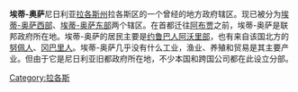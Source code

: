 {{Infobox settlement
|official_name          =Eti-Osa
|other_name             =
|native_name            =
|nickname               =
|settlement_type        =[[尼日利亚地方政府辖区|地方政府辖区]]、镇
|motto                  =
|image_skyline          =
|imagesize              =
|image_caption          =
|image_flag             =
|flag_size              =
|image_seal             =
|seal_size              =
|image_map              =Map of the Local Government Areas of Lagos.png
|mapsize                =
|map_caption            =
|pushpin_map            =
|pushpin_label_position =
|pushpin_mapsize=
|pushpin_map_caption    =
|subdivision_type       =国家
|subdivision_name       ={{Flag|Nigeria}}
|subdivision_type1      =[[尼日利亚行政区划|州]]
|subdivision_name1      =[[拉各斯州|拉各斯州]]
|subdivision_type2      =
|subdivision_name2      =
|subdivision_type3      =
|subdivision_name3      =
|government_footnotes   =
|government_type        =
|leader_title           =
|leader_name            =
|established_title      =
|established_date       =
|area_magnitude         =
|unit_pref                =Imperial
|area_footnotes           =
|area_total_km2           =
|area_land_km2            =
|population_as_of               =2006
|population_footnotes           =
|population_note                =
|population_total               =287,785
|population_density_km2         =
|timezone               =[[西非时间|WAT]]
|utc_offset             = +1
|timezone_DST           =
|utc_offset_DST         =
|latd=|latm=|lats=|latNS=N
|longd=|longm=|longs=|longEW=E
|elevation_footnotes    =
|elevation_m            =
|elevation_ft           =
|postal_code_type       =
|postal_code            =
|area_code              =
|blank_name             =
|blank_info             =
|website                =
|footnotes              =
}}
'''埃蒂-奥萨'''尼日利亚[[拉各斯州|拉各斯州]]拉各斯区的一个曾经的地方政府辖区。现已被分为[[埃蒂-奥萨西部|埃蒂-奥萨西部]]、[[埃蒂-奥萨东部|埃蒂-奥萨东部]]两个辖区。在首都迁往[[阿布贾|阿布贾]]之前，埃蒂-奥萨是联邦政府所在地。埃蒂-奥萨的居民主要是[[约鲁巴人|约鲁巴人]][[阿沃里部|阿沃里部]]，也有来自该国北方的[[努佩人|努佩人]]、[[冈巴里人|冈巴里人]]。埃蒂-奥萨几乎没有什么工业，渔业、养殖和贸易是其主要产业。但由于它是尼日利亚旧都政府所在地，不少本国和跨国公司都在此设立分部。

[[Category:拉各斯|Category:拉各斯]]